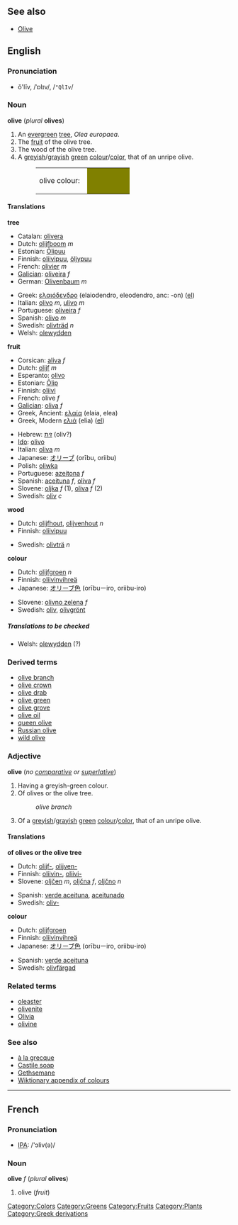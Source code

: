 {{wikipedia}}
==See also==
*[[Olive]]

==English==

===Pronunciation===
*ŏ'lĭv, /ˈɒlɪv/, /<tt>"QlIv</tt>/

===Noun===
'''olive''' (''plural'' '''olives''')

#An [[evergreen]] [[tree]], ''Olea europaea''.
#The [[fruit]] of the olive tree.
#The wood of the olive tree.
#A [[greyish]]/[[grayish]] [[green]] [[colour]]/[[color]], that of an unripe olive.
#:<table><tr><td>olive colour: &nbsp;</td><td bgcolor="#808000" width="80">&nbsp; </td></tr></table>

====Translations====

'''tree'''
{{top}}
*Catalan: [[olivera]]
*Dutch: [[olijfboom]] ''m''
*Estonian: [[Õlipuu]]
*Finnish: [[oliivipuu]], [[öljypuu]]
*French: [[olivier]] ''m''
*[[Galician]]: [[oliveira]] ''f''
*German: [[Olivenbaum]] ''m''
{{mid}}
*Greek: [[ελαιόδενδρο]] (elaiodendro, eleodendro, anc: -on) ([[:el:ελαιόδενδρο|el]])
*Italian: [[olivo#Italian|olivo]] ''m'', [[ulivo]] ''m''
*Portuguese: [[oliveira]] ''f''
*Spanish: [[olivo#Spanish|olivo]] ''m''
*Swedish: [[olivträd]] ''n''
*Welsh: [[olewydden]]
{{bottom}}

'''fruit'''
{{top}}
*Corsican: [[aliva]] ''f''
*Dutch: [[olijf]] ''m''
*Esperanto: [[olivo#Esperanto|olivo]]
*Estonian: [[Õlip]]
*Finnish: [[oliivi]]
*French: olive ''f''
*[[Galician]]: [[oliva#Galician|oliva]] ''f''
*Greek, Ancient: [[ελαία]] (elaia, elea)
*Greek, Modern [[ελιά]] (elia) ([[:el:ελιά|el]])
{{mid}}
*Hebrew: [[זית]] (oliv?)
*[[Ido]]: [[olivo#Ido|olivo]]
*Italian: [[oliva]] ''m''
*Japanese: [[オリーブ]] (or&#299;bu, oriibu)
*Polish: [[oliwka]]
*Portuguese: [[azeitona]] ''f''
*Spanish: [[aceituna]] ''f'', [[oliva]] ''f''
*Slovene: [[oljka]] ''f'' (1), [[oliva]] ''f'' (2)
*Swedish: [[oliv]] ''c''
{{bottom}}

'''wood'''
{{top}}
*Dutch: [[olijfhout]], [[olijvenhout]] ''n''
*Finnish: [[oliivipuu]]
{{mid}}
*Swedish: [[olivträ]] ''n''
{{bottom}}

'''colour'''
{{top}}
*Dutch: [[olijfgroen]] ''n''
*Finnish: [[oliivinvihreä]]
*Japanese: [[オリーブ色]] (or&#299;buーiro, oriibu-iro)
{{mid}}
*Slovene: [[olivno zelena]] ''f''
*Swedish: [[oliv]], [[olivgrönt]]
{{bottom}}

=====Translations to be checked=====
<!--Remove this section once all of the translations below have been moved into the tables above.-->
{{checktrans}}

*Welsh: [[olewydden]] (?)

===Derived terms===
*[[olive branch]]
*[[olive crown]]
*[[olive drab]]<!--[[o.d.]]-->
*[[olive green]]
*[[olive grove]]
*[[olive oil]]
*[[queen olive]]
*[[Russian olive]]
*[[wild olive]]

===Adjective===
'''olive''' (''no [[comparative]] or [[superlative]]'')
#Having a greyish-green colour.
#Of olives or the olive tree.
#:''olive branch''
#Of a [[greyish]]/[[grayish]] [[green]] [[colour]]/[[color]], that of an unripe olive.

====Translations====

'''of olives or the olive tree'''
{{top}}
*Dutch: [[olijf-]], [[olijven-]]
*Finnish: [[oliivin-]], [[oliivi-]]
*Slovene: [[oljčen]] ''m'', [[oljčna]] ''f'', [[oljčno]] ''n''
{{mid}}
*Spanish: [[verde aceituna]], [[aceitunado]]
*Swedish: [[oliv-]]
{{bottom}}

'''colour'''
{{top}}
*Dutch: [[olijfgroen]]
*Finnish: [[oliivinvihreä]]
*Japanese: [[オリーブ色]] (or&#299;buーiro, oriibu-iro)
{{mid}}
*Spanish: [[verde aceituna]]
*Swedish: [[olivfärgad]]
{{bottom}}

===Related terms===
*[[oleaster]]
*[[olivenite]]
*[[Olivia]]
*[[olivine]]

===See also===
*[[à la grecque]]
*[[Castile soap]]
*[[Gethsemane]]
*[[Wiktionary_Appendix:Colours|Wiktionary appendix of colours]]

[[Category:Colors]]
[[Category:Greens]]
[[Category:Fruits]]
[[Category:Plants]]

----
==French==
===Pronunciation===
*[[IPA]]: /'ɔliv(ə)/

===Noun===
'''olive''' ''f'' (''plural'' '''olives''')

#olive (''fruit'')

[[Category:Greek derivations]]